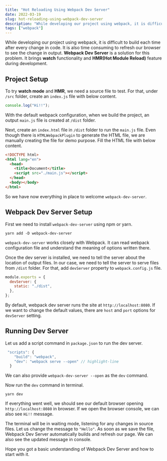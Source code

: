 ```yaml
---
title: "Hot Reloading Using Webpack Dev Server"
date: 2022-03-19
slug: hot-reloading-using-webpack-dev-server
description: "While developing our project using webpack, it is difficult to build each time after every change in code. It is also time consuming to refresh our browser to see the change in output. Webpack Dev Server is a solution for this problem. It brings watch functionality and hot module reload feature during development."
tags: ["webpack"]
---
```


While developing our project using webpack, it is difficult to build each time after every change in code. It is also time consuming to refresh our browser to see the change in output. **Webpack Dev Server** is a solution for this problem. It brings **watch** functionality and **HMR(Hot Module Reload)** feature during development.

## Project Setup

To try **watch mode** and **HMR**, we need a source file to test. For that, under `/src` folder, create an `index.js` file with below content.

```javascript
console.log("Hi!!");
```

With the default webpack configuration, when we build the project, an output `main.js` file is created at `/dist` folder.

Next, create an `index.html` file in `/dist` folder to run the `main.js` file. Even though there is `HTMLWebpackPlugin` to generate the HTML file, we are manually creating the file for demo purpose. Fill the HTML file with below content.

```HTML
<!DOCTYPE html>
<html lang="en">
  <head>
    <title>Document</title>
    <script src="./main.js"></script>
  </head>
  <body></body>
</html>
```

So we have now everything in place to welcome `webpack-dev-server`.

## Webpack Dev Server Setup

First we need to install `webpack-dev-server` using npm or yarn.

```
yarn add -D webpack-dev-server
```

`webpack-dev-server` works closely with Webpack. It can read webpack configuration file and understand the meaning of options written there.

Once the dev server is installed, we need to tell the server about the location of output files. In our case, we need to tell the server to serve files from `/dist` folder. For that, add `devServer` property to `webpack.config.js` file.

```javascript
module.exports = {
  devServer: {
    static: "./dist",
  },
};
```

By default, webpack dev server runs the site at `http://localhost:8080`. If we want to change the default values, there are `host` and `port` options for `devServer` setting.

## Running Dev Server

Let us add a script command in `package.json` to run the dev server.

```javascript
 "scripts": {
    "build": "webpack",
    "dev": "webpack serve --open" // highlight-line
  }
```

We can also provide `webpack-dev-server --open` as the `dev` command.

Now run the `dev` command in terminal.

```
yarn dev
```

If everything went well, we should see our default browser opening `http://localhost:8080` in browser. If we open the browser console, we can also see `Hi!!` message.

The terminal will be in waiting mode, listening for any changes in source files. Let us change the message to `"Hello"`. As soon as we save the file, Webpack Dev Server automatically builds and refresh our page. We can also see the updated message in console.

Hope you got a basic understanding of Webpack Dev Server and how to start with it.
